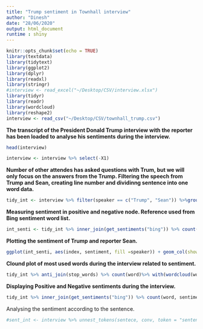 ```yaml
---
title: "Trump sentiment in Townhall interview"
author: "Dinesh"
date: "28/06/2020"
output: html_document
runtime : shiny
---
```


```r
knitr::opts_chunk$set(echo = TRUE)
library(textdata)
library(tidytext)
library(ggplot2)
library(dplyr)
library(readxl)
library(stringr)
#interview <- read_excel("~/Desktop/CSV/interview.xlsx")
library(tidyr)
library(readr)
library(wordcloud)
library(reshape2)
interview <- read_csv("~/Desktop/CSV/townhall_trump.csv")

```

**The transcript of the President Donald Trump interview with the reporter has been loaded to analyse his sentiments during the interview.**
```r
head(interview)
```



```r
interview <- interview %>% select(-X1)
```

**Number of other attendes has asked questions with Trum, but we will only focus on the answers from the Trump. Filtering the speech from Trump and Sean, creating line number and dividinng sentence into one word data.**
```r

tidy_int <- interview %>% filter(speaker == c("Trump", "Sean")) %>%group_by(speaker) %>% mutate(linenumber = row_number()) %>% ungroup() %>% unnest_tokens(word, conv) %>% anti_join(stop_words)
```


**Measuring sentiment in positive and negative node. Reference used from Bing sentiment word list.**
```r
int_senti <- tidy_int %>% inner_join(get_sentiments("bing")) %>% count(speaker, index = linenumber %/% 1, sentiment) %>% spread(sentiment, n ,fill = 0) %>% mutate(sentiment = positive - negative)
```

**Plotting the sentiment of Trump and reporter Sean.**
```r
ggplot(int_senti, aes(index, sentiment, fill =speaker)) + geom_col(show.legend = FALSE) + facet_wrap(~speaker) + theme_bw()
```

**Clound plot of most used words during the interview related to sentiment.**
```r
tidy_int %>% anti_join(stop_words) %>% count(word)%>% with(wordcloud(word, n, max.words = 20))
```

**Displaying Positive and Negative sentiments during the interview.**
```r

tidy_int %>% inner_join(get_sentiments("bing")) %>% count(word, sentiment, sort = TRUE) %>% acast(word ~ sentiment, value.var = "n", fill = 0) %>% comparison.cloud(colors = c("steelblue", "pink"), max.words = 20)
```

Analysing the sentiment according to the sentence.
```r
#sent_int <- interview %>% unnest_tokens(sentece, conv, token = "sentences")

```
 
